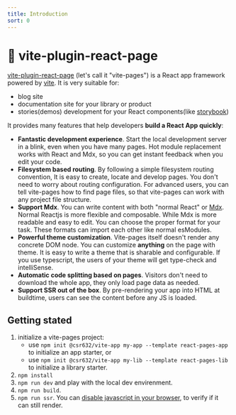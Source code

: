 ```yaml
---
title: Introduction
sort: 0
---
```



# 📘 vite-plugin-react-page

[vite-plugin-react-page](https://github.com/vitejs/vite-plugin-react-pages) (let's call it "vite-pages") is a React app framework powered by [vite](https://github.com/vitejs/vite). It is very suitable for:

- blog site
- documentation site for your library or product
- stories(demos) development for your React components(like [storybook](https://storybook.js.org/))

It provides many features that help developers **build a React App quickly**:

- **Fantastic development experience**. Start the local development server in a blink, even when you have many pages. Hot module replacement works with React and Mdx, so you can get instant feedback when you edit your code.
- **Filesystem based routing**. By following a <Link to="/fs-routing">simple filesystem routing convention</Link>, It is easy to create, locate and develop pages. You don't need to worry about routing configuration. For advanced users, you can <Link to="/advanced-fs-routing">tell vite-pages how to find page files</Link>, so that vite-pages can work with any project file structure.
- **Support Mdx**. You can write content with both "normal React" or [Mdx](https://mdxjs.com/). Normal Reactjs is more flexible and composable. While Mdx is more readable and easy to edit. You can choose the proper format for your task. These formats can import each other like normal esModules.
- **Powerful <Link to="/theme">theme customization</Link>**. Vite-pages itself doesn't render any concrete DOM node. You can customize **anything** on the page with theme. It is easy to write a theme that is sharable and configurable. If you use typescript, the users of your theme will get type-check and intelliSense.
- **Automatic code splitting based on pages**. Visitors don't need to download the whole app, they only load page data as needed.
- **Support SSR out of the box**. By pre-rendering your app into HTML at buildtime, users can see the content before any JS is loaded.

## Getting stated

1. initialize a vite-pages project:
    - use `npm init @csr632/vite-app my-app --template react-pages-app` to initialize an app starter, or
    - use `npm init @csr632/vite-app my-lib --template react-pages-lib` to initialize a library starter.
2. `npm install`
3. `npm run dev` and play with the local dev envirenment.
4. `npm run build`.
5. `npm run ssr`. You can [disable javascript in your browser](https://developers.google.com/web/tools/chrome-devtools/javascript/disable), to verify if it can still render.
